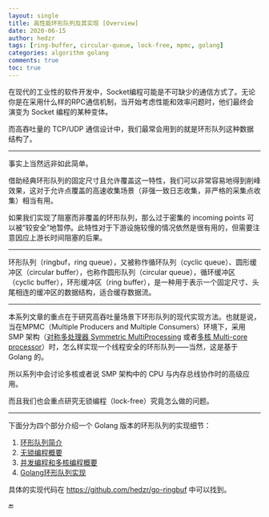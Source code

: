 ```yaml
---
layout: single
title: 高性能环形队列及其实现 [Overview]
date: 2020-06-15
author: hedzr
tags: [ring-buffer, circular-queue, lock-free, mpmc, golang]
categories: algorithm golang
comments: true
toc: true
---
```


在现代的工业性的软件开发中，Socket编程可能是不可缺少的通信方式了。无论你是在采用什么样的RPC通信机制，当开始考虑性能和效率问题时，他们最终会演变为 Socket 编程的某种变体。

而高吞吐量的 TCP/UDP 通信设计中，我们最常会用到的就是环形队列这种数据结构了。

---

事实上当然远非如此简单。

借助经典环形队列的固定尺寸且允许覆盖这一特性，我们可以非常容易地得到削峰效果，这对于允许点覆盖的高速收集场景（非强一致日志收集，非严格的采集点收集）相当有用。

如果我们实现了阻塞而非覆盖的环形队列，那么过于密集的 incoming points 可以被“较安全”地暂停。此特性对于下游设施较慢的情况依然是很有用的，但需要注意因应上游长时间阻塞的后果。

---

环形队列（ringbuf，ring queue），又被称作循环队列（cyclic queue）、圆形缓冲区（circular buffer），也称作圆形队列（circular queue），循环缓冲区（cyclic buffer），环形缓冲区（ring buffer），是一种用于表示一个固定尺寸、头尾相连的缓冲区的数据结构，适合缓存数据流。

---

本系列文章的重点在于研究高吞吐量场景下环形队列的现代实现方法。也就是说，当在MPMC（Multiple Producers and Multiple Consumers）环境下，采用 SMP 架构（[对称多处理器 Symmetric MultiProcessing](https://en.wikipedia.org/wiki/Symmetric_multiprocessing) 或者[多核 Multi-core processor](https://en.wikipedia.org/wiki/Multi-core_processor)）时，怎么样实现一个线程安全的环形队列——当然，这是基于 Golang 的。

所以系列中会讨论多核或者说 SMP 架构中的 CPU 与内存总线协作时的高级应用。

而且我们也会重点研究无锁编程（lock-free）究竟怎么做的问题。

---

下面分为四个部分介绍一个 Golang 版本的环形队列的实现细节：

1. [环形队列简介](./ringbuf-01-intro/)
2. [无锁编程概要](./ringbuf-02-lock-free/)
3. [并发编程和多核编程概要](./ringbuf-03-smp/)
4. [Golang环形队列实现](./ringbuf-04-impl/)

具体的实现代码在 https://github.com/hedzr/go-ringbuf 中可以找到。

:end:
